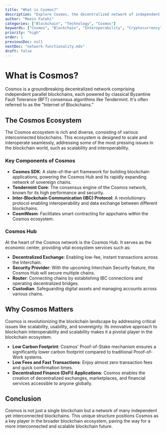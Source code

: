 ```yaml
---
title: "What is Cosmos?"
description: "Explore Cosmos, the decentralized network of independent blockchains revolutionizing interoperability and scalability in the blockchain space."
author: "Moein Fatehi"
categories: ["Blockchain", "Technology", "Cosmos"]
keywords: ["Cosmos", "Blockchain", "Interoperability", "Cryptocurrency", "Tendermint", "IBC Protocol", "Cosmos SDK"]
priority: "high"
order: 1
previousDoc: null
nextDoc: "network-functionality.mdx"
draft: false
---
```


# What is Cosmos?

Cosmos is a groundbreaking decentralized network comprising independent parallel blockchains, each powered by classical Byzantine Fault Tolerance (BFT) consensus algorithms like Tendermint. It's often referred to as the "Internet of Blockchains."

## The Cosmos Ecosystem

The Cosmos ecosystem is rich and diverse, consisting of various interconnected blockchains. This ecosystem is designed to scale and interoperate seamlessly, addressing some of the most pressing issues in the blockchain world, such as scalability and interoperability.

### Key Components of Cosmos

- **Cosmos SDK**: A state-of-the-art framework for building blockchain applications, powering the Cosmos Hub and its rapidly expanding network of sovereign chains.
- **Tendermint Core**: The consensus engine of the Cosmos network, known for its high performance and security.
- **Inter-Blockchain Communication (IBC) Protocol**: A revolutionary protocol enabling interoperability and data exchange between different blockchains.
- **CosmWasm**: Facilitates smart contracting for appchains within the Cosmos ecosystem.

### Cosmos Hub

At the heart of the Cosmos network is the Cosmos Hub. It serves as the economic center, providing vital ecosystem services such as:

- **Decentralized Exchange**: Enabling low-fee, instant transactions across the Interchain.
- **Security Provider**: With the upcoming Interchain Security feature, the Cosmos Hub will secure multiple chains.
- **Router**: Connecting chains by establishing IBC connections and operating decentralized bridges.
- **Custodian**: Safeguarding digital assets and managing accounts across various chains.

## Why Cosmos Matters

Cosmos is revolutionizing the blockchain landscape by addressing critical issues like scalability, usability, and sovereignty. Its innovative approach to blockchain interoperability and scalability makes it a pivotal player in the blockchain ecosystem.

- **Low Carbon Footprint**: Cosmos' Proof-of-Stake mechanism ensures a significantly lower carbon footprint compared to traditional Proof-of-Work systems.
- **Low Fees and Fast Transactions**: Enjoy almost zero transaction fees and quick confirmation times.
- **Decentralized Finance (DeFi) Applications**: Cosmos enables the creation of decentralized exchanges, marketplaces, and financial services accessible to anyone globally.

## Conclusion

Cosmos is not just a single blockchain but a network of many independent yet interconnected blockchains. This unique structure positions Cosmos as a key player in the broader blockchain ecosystem, paving the way for a more interconnected and scalable blockchain future.
